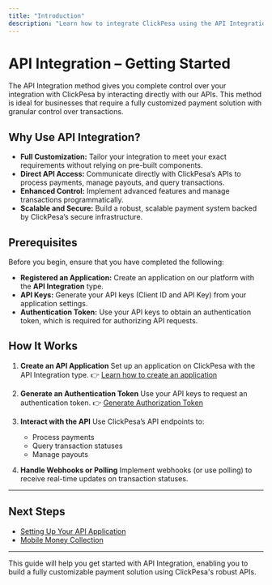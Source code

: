 ```yaml
---
title: "Introduction"
description: "Learn how to integrate ClickPesa using the API Integration method for full control and customization."
---
```


# API Integration – Getting Started

The API Integration method gives you complete control over your integration with ClickPesa by interacting directly with our APIs. This method is ideal for businesses that require a fully customized payment solution with granular control over transactions.

## Why Use API Integration?

- **Full Customization:**
  Tailor your integration to meet your exact requirements without relying on pre-built components.
- **Direct API Access:**
  Communicate directly with ClickPesa’s APIs to process payments, manage payouts, and query transactions.
- **Enhanced Control:**
  Implement advanced features and manage transactions programmatically.
- **Scalable and Secure:**
  Build a robust, scalable payment system backed by ClickPesa’s secure infrastructure.

## Prerequisites

Before you begin, ensure that you have completed the following:

- **Registered an Application:**
  Create an application on our platform with the **API Integration** type.
- **API Keys:**
  Generate your API keys (Client ID and API Key) from your application settings.
- **Authentication Token:**
  Use your API keys to obtain an authentication token, which is required for authorizing API requests.

## How It Works

1. **Create an API Application**
   Set up an application on ClickPesa with the API Integration type.
   👉 [Learn how to create an application](/application/api-application-setup)

2. **Generate an Authentication Token**
   Use your API keys to request an authentication token.
   👉 [Generate Authorization Token](/api-reference/authorization/generate-token)

3. **Interact with the API**
   Use ClickPesa’s API endpoints to:

   - Process payments
   - Query transaction statuses
   - Manage payouts

4. **Handle Webhooks or Polling**
   Implement webhooks (or use polling) to receive real-time updates on transaction statuses.

---

## Next Steps

- [Setting Up Your API Application](/application/api-application-setup)
- [Mobile Money Collection](/docs/api/collection/mobile-money/mobile-money-api)

---

This guide will help you get started with API Integration, enabling you to build a fully customizable payment solution using ClickPesa's robust APIs.
